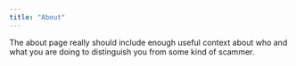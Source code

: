 ```yaml
---
title: "About"
---
```


The about page really should include enough useful context about who and what you are doing to distinguish you from some kind of scammer.
